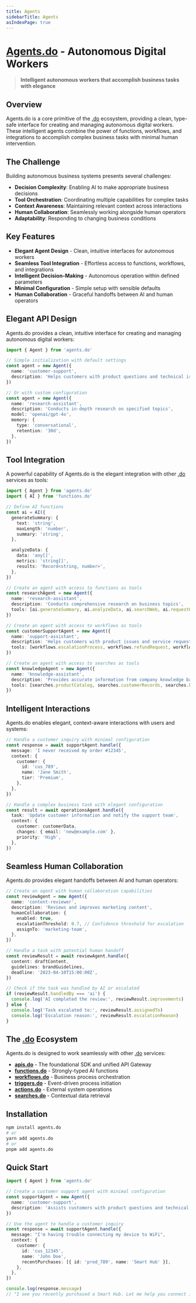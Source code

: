 ```yaml
---
title: Agents
sidebarTitle: Agents
asIndexPage: true
---
```


# [Agents.do](https://agents.do) - Autonomous Digital Workers

> **Intelligent autonomous workers that accomplish business tasks with elegance**

## Overview

Agents.do is a core primitive of the [.do](https://dotdo.ai) ecosystem, providing a clean, type-safe interface for creating and managing autonomous digital workers. These intelligent agents combine the power of functions, workflows, and integrations to accomplish complex business tasks with minimal human intervention.

## The Challenge

Building autonomous business systems presents several challenges:

- **Decision Complexity**: Enabling AI to make appropriate business decisions
- **Tool Orchestration**: Coordinating multiple capabilities for complex tasks
- **Context Awareness**: Maintaining relevant context across interactions
- **Human Collaboration**: Seamlessly working alongside human operators
- **Adaptability**: Responding to changing business conditions

## Key Features

- **Elegant Agent Design** - Clean, intuitive interfaces for autonomous workers
- **Seamless Tool Integration** - Effortless access to functions, workflows, and integrations
- **Intelligent Decision-Making** - Autonomous operation within defined parameters
- **Minimal Configuration** - Simple setup with sensible defaults
- **Human Collaboration** - Graceful handoffs between AI and human operators

## Elegant API Design

Agents.do provides a clean, intuitive interface for creating and managing autonomous digital workers:

```typescript
import { Agent } from 'agents.do'

// Simple initialization with default settings
const agent = new Agent({
  name: 'customer-support',
  description: 'Helps customers with product questions and technical issues',
})

// Or with custom configuration
const agent = new Agent({
  name: 'research-assistant',
  description: 'Conducts in-depth research on specified topics',
  model: 'openai/gpt-4o',
  memory: {
    type: 'conversational',
    retention: '30d',
  },
})
```

## Tool Integration

A powerful capability of Agents.do is the elegant integration with other [.do](https://dotdo.ai) services as tools:

```typescript
import { Agent } from 'agents.do'
import { AI } from 'functions.do'

// Define AI functions
const ai = AI({
  generateSummary: {
    text: 'string',
    maxLength: 'number',
    summary: 'string',
  },

  analyzeData: {
    data: 'any[]',
    metrics: 'string[]',
    results: 'Record<string, number>',
  },
})

// Create an agent with access to functions as tools
const researchAgent = new Agent({
  name: 'research-assistant',
  description: 'Conducts comprehensive research on business topics',
  tools: [ai.generateSummary, ai.analyzeData, ai.searchWeb, ai.requestHumanVerification],
})

// Create an agent with access to workflows as tools
const customerSupportAgent = new Agent({
  name: 'support-assistant',
  description: 'Helps customers with product issues and service requests',
  tools: [workflows.escalationProcess, workflows.refundRequest, workflows.knowledgeBaseUpdate],
})

// Create an agent with access to searches as tools
const knowledgeAgent = new Agent({
  name: 'knowledge-assistant',
  description: 'Provides accurate information from company knowledge bases',
  tools: [searches.productCatalog, searches.customerRecords, searches.knowledgeBase],
})
```

## Intelligent Interactions

Agents.do enables elegant, context-aware interactions with users and systems:

```typescript
// Handle a customer inquiry with minimal configuration
const response = await supportAgent.handle({
  message: 'I never received my order #12345',
  context: {
    customer: {
      id: 'cus_789',
      name: 'Jane Smith',
      tier: 'Premium',
    },
  },
})

// Handle a complex business task with elegant configuration
const result = await operationsAgent.handle({
  task: 'Update customer information and notify the support team',
  context: {
    customer: customerData,
    changes: { email: 'new@example.com' },
    priority: 'High',
  },
})
```

## Seamless Human Collaboration

Agents.do provides elegant handoffs between AI and human operators:

```typescript
// Create an agent with human collaboration capabilities
const reviewAgent = new Agent({
  name: 'content-reviewer',
  description: 'Reviews and improves marketing content',
  humanCollaboration: {
    enabled: true,
    escalationThreshold: 0.7, // Confidence threshold for escalation
    assignTo: 'marketing-team',
  },
})

// Handle a task with potential human handoff
const reviewResult = await reviewAgent.handle({
  content: draftContent,
  guidelines: brandGuidelines,
  deadline: '2023-04-10T15:00:00Z',
})

// Check if the task was handled by AI or escalated
if (reviewResult.handledBy === 'ai') {
  console.log('AI completed the review:', reviewResult.improvements)
} else {
  console.log('Task escalated to:', reviewResult.assignedTo)
  console.log('Escalation reason:', reviewResult.escalationReason)
}
```

## The [.do](https://dotdo.ai) Ecosystem

Agents.do is designed to work seamlessly with other [.do](https://dotdo.ai) services:

- **[apis.do](https://apis.do)** - The foundational SDK and unified API Gateway
- **[functions.do](https://functions.do)** - Strongly-typed AI functions
- **[workflows.do](https://workflows.do)** - Business process orchestration
- **[triggers.do](https://triggers.do)** - Event-driven process initiation
- **[actions.do](https://actions.do)** - External system operations
- **[searches.do](https://searches.do)** - Contextual data retrieval

## Installation

```bash
npm install agents.do
# or
yarn add agents.do
# or
pnpm add agents.do
```

## Quick Start

```typescript
import { Agent } from 'agents.do'

// Create a customer support agent with minimal configuration
const supportAgent = new Agent({
  name: 'customer-support',
  description: 'Assists customers with product questions and technical issues',
})

// Use the agent to handle a customer inquiry
const response = await supportAgent.handle({
  message: "I'm having trouble connecting my device to WiFi",
  context: {
    customer: {
      id: 'cus_12345',
      name: 'John Doe',
      recentPurchases: [{ id: 'prod_789', name: 'Smart Hub' }],
    },
  },
})

console.log(response.message)
// "I see you recently purchased a Smart Hub. Let me help you connect it to WiFi..."
```
